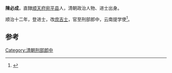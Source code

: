 '''陳必成'''，直隸[[顺天府|顺天府]][[宛平县|宛平县]]人，清朝政治人物、进士出身。

顺治十二年，登进士，改[[庶吉士|庶吉士]]，官至刑部郎中，云南提学使<ref>{{cite news|author=陈泽希|title=清代北京汉人进士考|url=http://szb.bjedu.cn/jysh/2010-10-15/879.html|accessdate=2013-08-25|newspaper=京教纵横|deadurl=yes|archiveurl=https://web.archive.org/web/20130921053444/http://szb.bjedu.cn/jysh/2010-10-15/879.html|archivedate=2013-09-21}}</ref>。

==参考==
{{Reflist}}
{{清朝人物小作品}}
{{順治十二年乙未科殿試金榜}}
[[Category:清朝刑部郎中|Category:清朝刑部郎中]]